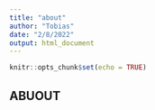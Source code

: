 ```yaml
---
title: "about"
author: "Tobias"
date: "2/8/2022"
output: html_document
---
```


```r
knitr::opts_chunk$set(echo = TRUE)
```


## ABUOUT
